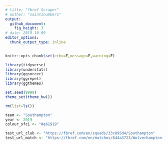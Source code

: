 ```yaml
---
# title: "fbref Scraper"
# author: "saintsnumbers"
output:
  github_document:
    fig_height: 3
# date: 2019-10-09
editor_options:
  chunk_output_type: inline
---
```


```r
knitr::opts_chunk$set(echo=F,message=F,warning=F)

library(tidyverse)
library(understatr)
library(ggsoccer)
library(ggrepel)
library(ggthemes)

set.seed(9999)
theme_set(theme_bw())

rm(list=ls())

team <- "Southampton"
year <- 2019
colour_sfc1 <- "#e61919"
```

```r
test_url_club <- "https://fbref.com/en/squads/33c895d4/Southampton"
test_url_match <- "https://fbref.com/en/matches/644a3723/Wolverhampton-Wanderers-Southampton-October-19-2019-Premier-League"
```